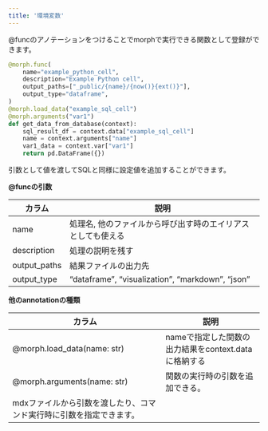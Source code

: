 ```yaml
---
title: '環境変数'
---
```


@funcのアノテーションをつけることでmorphで実行できる関数として登録ができます。

```python
@morph.func(
    name="example_python_cell",
    description="Example Python cell",
    output_paths=["_public/{name}/{now()}{ext()}"],
    output_type="dataframe",
)
@morph.load_data("example_sql_cell")
@morph.arguments("var1")
def get_data_from_database(context):
	sql_result_df = context.data["example_sql_cell"]
	name = context.arguments["name"]
	var1_data = context.var["var1"]
	return pd.DataFrame({})
```

引数として値を渡してSQLと同様に設定値を追加することができます。

**@funcの引数**

| カラム | 説明 |
| --- | --- |
| name | 処理名, 他のファイルから呼び出す時のエイリアスとしても使える |
| description | 処理の説明を残す |
| output_paths | 結果ファイルの出力先 |
| output_type | “dataframe”, “visualization”, “markdown”, “json” |

**他のannotationの種類**

| カラム | 説明 |
| --- | --- |
| @morph.load_data(name: str) | nameで指定した関数の出力結果をcontext.dataに格納する |
| @morph.arguments(name: str) | 関数の実行時の引数を追加できる。
mdxファイルから引数を渡したり、コマンド実行時に引数を指定できます。 |